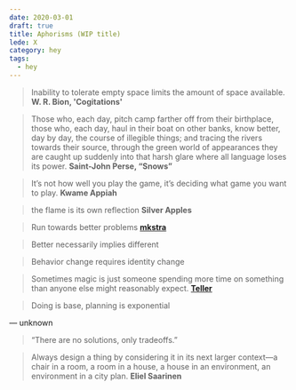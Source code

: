 ```yaml
---
date: 2020-03-01
draft: true
title: Aphorisms (WIP title)
lede: X
category: hey
tags:
  - hey
---
```


> Inability to tolerate empty space limits the amount of space available. **W. R. Bion, 'Cogitations'**

> Those who, each day, pitch camp farther off from their birthplace, those who, each day, haul in their boat on other banks, know better, day by day, the course of illegible things; and tracing the rivers towards their source, through the green world of appearances they are caught up suddenly into that harsh glare where all language loses its power. **Saint-John Perse, “Snows”**

> It’s not how well you play the game, it’s deciding what game you want to play. **Kwame Appiah**

> the flame is its own reflection **Silver Apples**

> Run towards better problems **[mkstra](https://twitter.com/mkstra/status/1468334495426174976?s=21)**

> Better necessarily implies different

> Behavior change requires identity change

> Sometimes magic is just someone spending more time on something than anyone else might reasonably expect. **[Teller](https://www.notion.so/magic-is-sometimes-just-spending-more-time-on-something-than-any-normal-person-thinks-is-reasonable--7e50c22617084ef8a5d67974478377fd)**

> Doing is base, planning is exponential

— unknown

> “There are no solutions, only tradeoffs.”

> Always design a thing by considering it in its next larger context—a chair in a room, a room in a house, a house in an environment, an environment in a city plan. **Eliel Saarinen**
